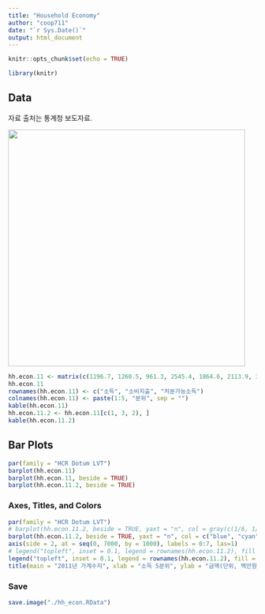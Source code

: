 ```yaml
---
title: "Household Economy"
author: "coop711"
date: "`r Sys.Date()`"
output: html_document
---
```


```r
knitr::opts_chunk$set(echo = TRUE)
```


```r
library(knitr)
```

## Data

자료 출처는 통계청 보도자료. 

<img src = "../pics/households_survey_5th_201144.png" width = "480"/>

```r
hh.econ.11 <- matrix(c(1196.7, 1260.5, 961.3, 2545.4, 1864.6, 2113.9, 3512.5, 2325.1, 2914.9, 4621.3, 2791.7, 3762.9, 7537.0, 3654.6, 6144.2), nrow = 3)
hh.econ.11
rownames(hh.econ.11) <- c("소득", "소비지출", "처분가능소득")
colnames(hh.econ.11) <- paste(1:5, "분위", sep = "")
kable(hh.econ.11)
hh.econ.11.2 <- hh.econ.11[c(1, 3, 2), ]
kable(hh.econ.11.2)
```

## Bar Plots

```r
par(family = "HCR Dotum LVT")
barplot(hh.econ.11)
barplot(hh.econ.11, beside = TRUE)
barplot(hh.econ.11.2, beside = TRUE)
```

### Axes, Titles, and Colors

```r
par(family = "HCR Dotum LVT")
# barplot(hh.econ.11.2, beside = TRUE, yaxt = "n", col = gray(c(1/6, 1/2, 5/6)))
barplot(hh.econ.11.2, beside = TRUE, yaxt = "n", col = c("blue", "cyan", "red"))
axis(side = 2, at = seq(0, 7000, by = 1000), labels = 0:7, las=1)
# legend("topleft", inset = 0.1, legend = rownames(hh.econ.11.2), fill = gray(c(1/6, 1/2, 5/6)))
legend("topleft", inset = 0.1, legend = rownames(hh.econ.11.2), fill = c("blue", "cyan", "red"))
title(main = "2011년 가계수지", xlab = "소득 5분위", ylab = "금액(단위, 백만원)")
```

### Save

```r
save.image("./hh_econ.RData")
```